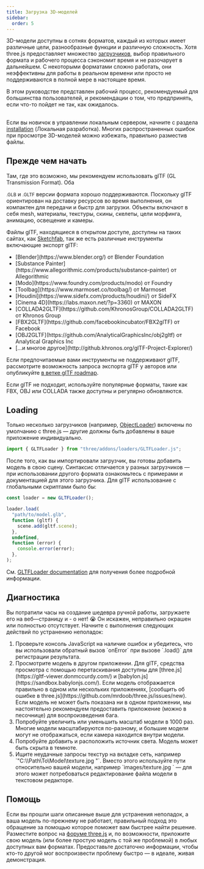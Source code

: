 ```yaml
---
title: Загрузка 3D-моделей
sidebar:
  order: 5
---
```


3D-модели доступны в сотнях форматов, каждый из которых имеет различные
цели, разнообразные функции и различную сложность. Хотя three.js предоставляет множество
[
загрузчиков](https://github.com/mrdoob/three.js/tree/dev/examples/jsm/loaders), выбор правильного формата и
рабочего процесса сэкономит время и не разочарует в дальнейшем. С некоторыми форматами
сложно работать, они неэффективны для работы в реальном времени или просто не
поддерживаются в полной мере в настоящее время.

В этом руководстве представлен рабочий процесс, рекомендуемый для большинства пользователей, и рекомендации
о том, что предпринять, если что-то пойдет не так, как ожидалось.

##

Если вы новичок в управлении локальным сервером, начните с раздела
[ installation](/manual/introduction/Installation) (Локальная разработка).
Многих распространенных ошибок при просмотре 3D-моделей можно избежать, правильно разместив файлы.

<h2>Прежде чем начать</h2>

Там, где это возможно, мы рекомендуем использовать glTF (GL Transmission Format). Оба

<small>.GLB</small> и <small>.GLTF</small> версии формата хорошо поддерживаются.
Поскольку glTF ориентирован на доставку ресурсов во время выполнения, он
компактен для передачи и быстр для загрузки. Объекты включают в себя mesh,
материалы, текстуры, скины, скелеты, цели морфинга, анимацию, освещение и
камеры.

Файлы glTF, находящиеся в открытом доступе, доступны на таких сайтах, как
[
Sketchfab](https://sketchfab.com/models?features=downloadable&sort_by=-likeCount&type=models), так же есть различные инструменты включающие экспорт glTF:

<ul>
  <li>[Blender](https://www.blender.org/) от Blender Foundation</li>
  <li>
    [Substance
    Painter](https://www.allegorithmic.com/products/substance-painter) от
    Allegorithmic
  </li>
  <li>[Modo](https://www.foundry.com/products/modo) от Foundry</li>
  <li>[Toolbag](https://www.marmoset.co/toolbag/) от Marmoset</li>
  <li>[Houdini](https://www.sidefx.com/products/houdini/) от SideFX</li>
  <li>[Cinema 4D](https://labs.maxon.net/?p=3360) от MAXON</li>
  <li>
    [COLLADA2GLTF](https://github.com/KhronosGroup/COLLADA2GLTF) от Khronos
    Group
  </li>
  <li>[FBX2GLTF](https://github.com/facebookincubator/FBX2glTF) от Facebook</li>
  <li>
    [OBJ2GLTF](https://github.com/AnalyticalGraphicsInc/obj2gltf) от Analytical
    Graphics Inc
  </li>
  <li>[…и многое другое](http://github.khronos.org/glTF-Project-Explorer/)</li>
</ul>

Если предпочитаемые вами инструменты не поддерживают glTF, рассмотрите возможность запроса экспорта glTF у авторов или опубликуйте
[в ветке glTF roadmap](https://github.com/KhronosGroup/glTF/issues/1051).

Если glTF не подходит, используйте популярные форматы, такие как FBX, OBJ или COLLADA
также доступны и регулярно обновляются.

## Loading

Только несколько загрузчиков (например, [ObjectLoader](api/loaders/ObjectLoader)) включены по умолчанию с
three.js — другие должны быть добавлены в ваше приложение индивидуально.

```javascript
import { GLTFLoader } from "three/addons/loaders/GLTFLoader.js";
```

После того, как вы импортировали загрузчик, вы готовы добавить модель в свою сцену. Синтаксис отличается у
разных загрузчиков — при использовании другого формата ознакомьтесь с примерами и документацией для этого
загрузчика. Для glTF использование с глобальными скриптами было бы:

```javascript
const loader = new GLTFLoader();

loader.load(
  "path/to/model.glb",
  function (gltf) {
    scene.add(gltf.scene);
  },
  undefined,
  function (error) {
    console.error(error);
  },
);
```

См. [GLTFLoader documentation](examples/loaders/GLTFLoader) для получения более подробной информации.

## Диагностика

Вы потратили часы на создание шедевра ручной работы, загружаете его на
веб—страницу и - о нет! 😭 Он искажен, неправильно окрашен или полностью отсутствует.
Начните с выполнения следующих действий по устранению неполадок:

<ol>
  <li>
    Проверьте консоль JavaScript на наличие ошибок и убедитесь, что вы
    использовали обратный вызов `onError` при вызове `.load()` для регистрации
    результата.
  </li>
  <li>
    Просмотрите модель в другом приложении. Для glTF, средства просмотра с
    помощью перетаскивания доступны для
    [three.js](https://gltf-viewer.donmccurdy.com/) и
    [babylon.js](https://sandbox.babylonjs.com/). Если модель отображается
    правильно в одном или нескольких приложениях, [сообщить об ошибке в
    three.js](https://github.com/mrdoob/three.js/issues/new). Если модель не
    может быть показана ни в одном приложении, мы настоятельно рекомендуем
    предоставить приложение (можно в песочнице) для воспроизведения бага.
  </li>
  <li>
    Попробуйте увеличить или уменьшить масштаб модели в 1000 раз. Многие модели
    масштабируются по-разному, и большие модели могут не отображаться, если
    камера находится внутри модели.
  </li>
  <li>
    Попробуйте добавить и расположить источник света. Модель может быть скрыта в
    темноте.
  </li>
  <li>
    Ищите неудачные запросы текстур на вкладке сеть, например
    `"C:\\Path\To\Model\texture.jpg "`. Вместо этого используйте пути
    относительно вашей модели, например `images/texture.jpg ` — для этого может
    потребоваться редактирование файла модели в текстовом редакторе.
  </li>
</ol>

## Помощь

Если вы прошли шаги описанные выше для устранения неполадок, а ваша модель
по-прежнему не работает, правильный подход это обращение за помощью которое поможет вам
быстрее найти решение. Разместите вопрос на
[форуме three.js](https://discourse.threejs.org/) и, по возможности,
приложите свою модель (или более простую модель с той же проблемой) в любых
доступных вам форматах. Предоставьте достаточно информации, чтобы кто-то другой мог воспроизвести
проблему быстро — в идеале, живая демонстрация.
